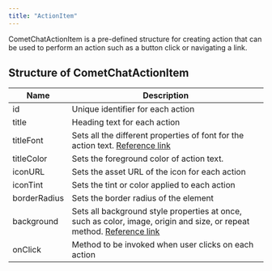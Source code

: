 ```yaml
---
title: "ActionItem"
---
```


CometChatActionItem is a pre-defined structure for creating action that can be used to perform an action such as a button click or navigating a link.

## Structure of CometChatActionItem

| Name         | Description                                                                                                                                                                          |
| ------------ | ------------------------------------------------------------------------------------------------------------------------------------------------------------------------------------ |
| id           | Unique identifier for each action                                                                                                                                                    |
| title        | Heading text for each action                                                                                                                                                         |
| titleFont    | Sets all the different properties of font for the action text. [Reference link](https://developer.mozilla.org/en-US/docs/Web/CSS/font)                                               |
| titleColor   | Sets the foreground color of action text.                                                                                                                                            |
| iconURL      | Sets the asset URL of the icon for each action                                                                                                                                       |
| iconTint     | Sets the tint or color applied to each action                                                                                                                                        |
| borderRadius | Sets the border radius of the element                                                                                                                                                |
| background   | Sets all background style properties at once, such as color, image, origin and size, or repeat method. [Reference link](https://developer.mozilla.org/en-US/docs/Web/CSS/background) |
| onClick      | Method to be invoked when user clicks on each action                                                                                                                                 |
